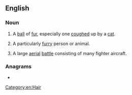 ==English==

===Noun===
{{en-noun}}

# A [[ball]] of [[fur]], especially one [[cough]]ed up by a [[cat]].
# {{label|en|informal}} A particularly [[furry]] person or animal.
# {{label|en|military|slang}} A large [[aerial]] [[battle]] consisting of many fighter aircraft.

===Anagrams===
* {{l|en|full bar}}

[[Category:en:Hair]]